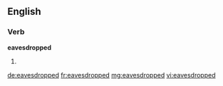 ==English==
===Verb===
'''eavesdropped'''
# {{past of|[[eavesdrop]]}}

[[de:eavesdropped]]
[[fr:eavesdropped]]
[[mg:eavesdropped]]
[[vi:eavesdropped]]